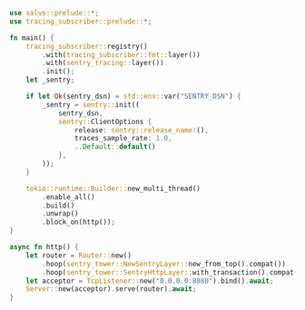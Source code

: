 
```rust  title="with-sentry/src/main.rs"
use salvo::prelude::*;
use tracing_subscriber::prelude::*;

fn main() {
    tracing_subscriber::registry()
        .with(tracing_subscriber::fmt::layer())
        .with(sentry_tracing::layer())
        .init();
    let _sentry;

    if let Ok(sentry_dsn) = std::env::var("SENTRY_DSN") {
        _sentry = sentry::init((
            sentry_dsn,
            sentry::ClientOptions {
                release: sentry::release_name!(),
                traces_sample_rate: 1.0,
                ..Default::default()
            },
        ));
    }

    tokio::runtime::Builder::new_multi_thread()
        .enable_all()
        .build()
        .unwrap()
        .block_on(http());
}

async fn http() {
    let router = Router::new()
        .hoop(sentry_tower::NewSentryLayer::new_from_top().compat())
        .hoop(sentry_tower::SentryHttpLayer::with_transaction().compat());
    let acceptor = TcpListener::new("0.0.0.0:8080").bind().await;
    Server::new(acceptor).serve(router).await;
}

```